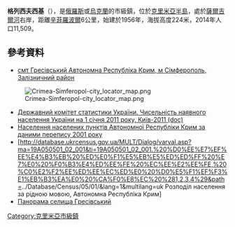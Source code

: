 {{No footnotes|time=2015-09-16T14:41:40+00:00}}
'''格列西夫西基'''（{{lang-ru|Грэсовский}}），是[[俄羅斯|俄羅斯]]或[[烏克蘭|烏克蘭]]的市級鎮，位於[[克里米亞半島|克里米亞半島]]，處於[[薩爾吉爾河|薩爾吉爾河]]右岸，距離[[辛菲羅波爾|辛菲羅波爾]]6公里，始建於1956年，海拔高度224米，2014年人口11,509。

==參考資料==
*[http://gska2.rada.gov.ua/pls/z7502/A005?rdat1=16.02.2009&rf7571=1189  смт Гресівський Автономна Республіка Крим, м Сімферополь, Залізничний район]{{dead link|date=2018年3月 |bot=InternetArchiveBot |fix-attempted=yes }}
[[Image:Crimea-Simferopol-city_locator_map.png|right]]
*[https://web.archive.org/web/20121010205321/http://stat6.stat.lviv.ua/PXWEB2007/ukr/publ/2011/chnas.zip Державний комітет статистики України. Чисельність наявного населення України на 1 січня 2011 року, Київ-2011 (doc)]
*[http://pop-stat.mashke.org/ukraine-census-2001/avtonomna_respublika_krym.htm Населення населених пунктів Автономної Республіки Крим за даними перепису 2001 року] {{WebCite|url=https://www.webcitation.org/6SPSk0MOk?url=http://pop-stat.mashke.org/ukraine-census-2001/avtonomna_respublika_krym.htm |date=20140907121619 |dateformat=iso }}
*[http://database.ukrcensus.gov.ua/MULT/Dialog/varval.asp?ma=19A050501_02_001&ti=19A050501_02_001.%20%D0%EE%E7%EF%EE%E4%B3%EB%20%ED%E0%F1%E5%EB%E5%ED%ED%FF%20%E7%E0%20%F0%B3%E4%ED%EE%FE%20%EC%EE%E2%EE%FE,%20%C0%E2%F2%EE%ED%EE%EC%ED%E0%20%D0%E5%F1%EF%F3%E1%EB%B3%EA%E0%20%CA%F0%E8%EC%20%281,2,3,4%29&path=../Database/Census/05/01/&lang=1&multilang=uk Розподіл населення за рідною мовою, Автономна Республіка Крим] {{WebCite|url=https://www.webcitation.org/6HeeVATJt?url=http://database.ukrcensus.gov.ua/MULT/Dialog/varval.asp?ma=19A050501_02_001 |date=20130626032637 |dateformat=iso }}
* [http://vasily.yaremchuk.ru/pan/p2.jpg Панорама селища Гресівський]{{dead link|date=2018年3月 |bot=InternetArchiveBot |fix-attempted=yes }}

{{coord|45|00|35|N|34|01|33|E|scale:30000|display=title}}

{{DEFAULTSORT:Гресівський}}
[[Category:克里米亞市級鎮|Category:克里米亞市級鎮]]


{{Crimea-geo-stub}}